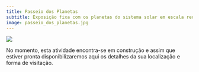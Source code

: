```yaml
---
title: Passeio dos Planetas
subtitle: Exposição fixa com os planetas do sistema solar em escala reduzida. *Viaje pelo Sistema Solar em velocidades superluminais!*
image: passeio_dos_planetas.jpg
---
```


![](passeio_dos_planetas.jpg)

No momento, esta atividade encontra-se em construção e assim que estiver pronta disponibilizaremos aqui os detalhes da sua localização e forma de visitação.